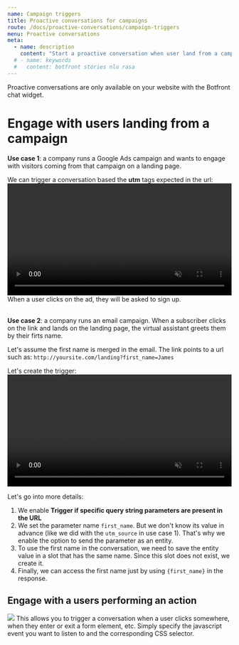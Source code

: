 ```yaml
---
name: Campaign triggers
title: Proactive conversations for campaigns
route: /docs/proactive-conversations/campaign-triggers
menu: Proactive conversations
meta:
  - name: description
    content: "Start a proactive conversation when user land from a campaign. Your Rasa assistant welcome users in the context of the campaign parameters."
  # - name: keywords
  #   content: botfront stories nlu rasa
---
```


<Important type="info">
Proactive conversations are only available on your website with the Botfront chat widget.
</Important>

# Engage with users landing from a campaign

**Use case 1**: a company runs a Google Ads campaign and wants to engage with visitors coming from that campaign on a landing page.

We can trigger a conversation based the **utm** tags expected in the url:
<video autoplay muted loop width="100%" controls>
  <source src="../../videos/triggers_ad_campaign.m4v" type="video/mp4"/>
  Your browser does not support the video tag.
</video>
When a user clicks on the ad, they will be asked to sign up.
<br /><br />

**Use case 2**: a company runs an email campaign. When a subscriber clicks on the link and lands on the landing page, the virtual assistant greets them by their firts name.

Let's assume the first name is merged in the email. The link points to a url such as:
`http://yoursite.com/landing?first_name=James`

Let's create the trigger:
<video autoplay muted loop width="100%" controls>
  <source src="../../videos/triggers_email_campaign.m4v" type="video/mp4"/>
  Your browser does not support the video tag.
</video>

Let's go into more details:

1. We enable **Trigger if specific query string parameters are present in the URL**
2. We set the parameter name `first_name`. But we don't know its value in advance (like we did with the `utm_source` in use case 1). That's why we enable the option to send the parameter as an entity.
3. To use the first name in the conversation, we need to save the entity value in a slot that has the same name. Since this slot does not exist, we create it.
4. Finally, we can access the first name just by using `{first_name}` in the response.

## Engage with a users performing an action
![](../../images/proactive_conversations/triggers_modal_events.png)
This allows you to trigger a conversation when a user clicks somewhere, when they enter or exit a form element, etc.
Simply specify the javascript event you want to listen to and the corresponding CSS selector.
